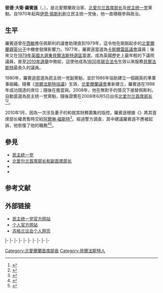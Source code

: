 {{Infobox Officeholder
|honorific-prefix = [[可敬的|可敬的]]
|name             = 彼德·羅賓遜<br>Peter Robinson
|honorific-suffix = {{link-en|北愛爾蘭議會議員列表|Member of the Legislative Assembly (Northern Ireland)|北愛爾蘭議會議員}}
|image            = Peter Robinson headshot, 2011.jpg
|imagesize        = 
|office           = [[北爱尔兰首席部长和副首席部长|北爱尔兰首席部长]]
|monarch          = [[伊丽莎白二世|伊丽莎白二世]]
|deputy           = [[马丁·麦吉尼斯|马丁·麦吉尼斯]]
|term_start       = 2008年6月5日
|term_end         = 2016年1月11日
|predecessor      = [[伊恩·佩斯利|伊恩·佩斯利]]
|successor        = [[阿琳·福斯特|阿琳·福斯特]]
|office2          = [[民主统一党_(北爱尔兰)|民主统一党]]黨魁
|term_start2      = 2008年5月31日
|term_end2        = 2015年12月17日
|deputy2          = [[尼祖·德斯|尼祖·德斯]]
|predecessor2     = 伊恩·佩斯利
|successor2       = 阿琳·福斯特
|office3          = {{link-en|財務和人事部 (北愛爾蘭)|Department of Finance and Personnel|北愛爾蘭財務和人事部長}}
|firstminister3   = 伊恩·佩斯利
|term_start3      = 2007年5月8日
|term_end3        = 2008年6月5日
|predecessor3     = {{link-en|西恩·法倫|Sean Farren}}
|successor3       = 尼祖·德斯
|office4          = {{link-en|區域發展部 (北愛爾蘭)|Department for Regional Development|北愛爾蘭區域發展部長}}
|firstminister4   = {{link-en|雷吉·恩庇|Reg Empey}}<br>[[戴維·特林布爾|戴維·特林布爾]]
|term_start4      = 2001年10月24日
|term_end4        = 2002年10月11日
|predecessor4     = [[格雷戈里·坎貝爾_(政治人物)|格雷戈里·坎貝爾]]
|successor4       = {{link-en|康納·墨菲|Conor Murphy}}
|firstminister5   = 大衛·特林布爾
|term_start5      = 1999年11月29日
|term_end5        = 2000年7月27日
|predecessor5     = 頭銜創立
|successor5       = 格雷戈里·坎貝爾
|office6          = {{link-en|東貝爾法斯特 (北愛爾蘭議會選區)|Belfast East (Assembly constituency)|東貝爾法斯特選區}}<br>{{link-en|議會議員|Member of the Legislative Assembly|北愛爾蘭議會議員}}
|assembly6        = 
|term_start6      = 1998年6月25日
|term_end6        = 
|predecessor6     = [[貝爾法斯特協議|選區創建]]
|successor6       = 
|office7          = [[東貝爾法斯特_(英國國會選區)|東貝爾法斯特選區]]<br>[[國會議員|下議院議員]]
|term_start7      = 1979年5月3日
|term_end7        = 2010年5月6日
|predecessor7     = {{link-en|威廉·克雷格 (政治人物)|William Craig (politician)|威廉·克雷格}}
|successor7       = [[內奧米·郎|內奧米·郎]]
|birth_name       = 彼德·大衛·羅賓遜<br>Peter David Robinson
|birth_date       = {{birth date and age|df=yes|1948|12|29}}
|birth_place = {{UK}}[[北愛爾蘭|北愛爾蘭]][[貝爾法斯特|貝爾法斯特]]
|death_date       = 
|death_place      = 
|nationality      = 北愛爾蘭
|party = [[民主统一党_(北爱尔兰)|民主统一党]]
|spouse           = {{link-en|艾瑞絲·羅賓遜|Iris Robinson|艾瑞絲·柯林斯}}<small>（1970年至今）</small>
|children         = 喬納森（Jonathan）<br>加雷思（Gareth）<br>利百加（Rebekah）
|alma_mater       = {{link-en|貝爾法斯特大都會學院|Belfast Metropolitan College|卡斯爾雷學院}}
|occupation       = 政治家
|profession       = [[地產代理|地產代理]]
|residence        = 北愛爾蘭貝爾法斯特
|religion         = {{link-en|以琳五旬節教會|Elim Pentecostal Church}}
|website          = [http://www.peterrobinson.org/ 官方網站]
}}
'''彼德·大衛·羅賓遜'''（{{lang-en|'''Peter David Robinson'''}}，{{bd|1948年|12月29日|||catIdx=R}}），是北愛爾蘭政治家、[[北爱尔兰首席部长和副首席部长|北爱尔兰首席部长]]及[[民主统一党_(北爱尔兰)|民主统一党]]黨魁。自1970年起與[[伊恩·佩斯利|伊恩·佩斯利]]創立民主统一党後，他一直積極參與政治。

==生平==
羅賓遜曾在[[西敏_(倫敦地區)|西敏]]擔任佩斯利的議會助理直到1979年，這令他在剛剛起步的[[北愛爾蘭親英分子|北愛爾蘭親英分子]]中機會發揮影響力。1977年，羅賓遜當選為[[卡斯爾雷區|卡斯爾雷區議會]]{{link-en|鄧唐納德|Dundonald}}議員；後來又在[[1979年英國大選|1979年英國大選]][[東貝爾法斯特_(英國國會選區)|東貝爾法斯特選區]]當選，成為英國歷史上最年輕的下議院議員，直至[[2010年英國大選|2010年選舉]]中敗給{{link-en|納奧米·隆|Naomi Long}}，這使他成為[[1800年联合法令|1800年联合法令]]生效以來服務[[貝爾法斯特|貝爾法斯特]]最長久的議員。

1980年，羅賓遜當選為民主统一党副黨魁，並於1986年協助建立一個親英的準軍事組織{{link-en|阿爾斯特抵抗運動|Ulster Resistance}}。隨著《[[貝爾法斯特協議|貝爾法斯特協議]]》生效，[[北愛爾蘭議會|北愛爾蘭議會]]重新建立，羅賓遜在1998年成功競逐{{link-en|北愛爾蘭議會議員列表|Member of the Legislative Assembly (Northern Ireland)|北愛爾蘭議會}}{{link-en|東貝爾法斯特 (北愛爾蘭議會選區)|Belfast East (Assembly constituency)|東貝爾法斯特選區}}的席位；隨後在{{link-en|北愛爾蘭行政局|Northern Ireland Executive}}擔當{{link-en|區域發展部 (北愛爾蘭)|Department for Regional Development|區域發展部部長}}與{{link-en|財務和人事部 (北愛爾蘭)|Department of Finance and Personnel|財務和人事部長}}。2008年，他在無對手的情況下接替佩斯利，自動當選為民主统一党黨魁，隨後證實在2008年6月5日出任[[北爱尔兰首席部长和副首席部长|北爱尔兰首席部长]]<ref>{{cite news|url=http://news.bbc.co.uk/1/hi/northern_ireland/7345060.stm|title=Robinson to follow Paisley path|publisher=BBC News|date=14 April 2008|accessdate=15 April 2008|archive-date=2021-09-23|archive-url=https://web.archive.org/web/20210923154600/http://news.bbc.co.uk/2/hi/uk_news/northern_ireland/7345060.stm|dead-url=no}}</ref><ref>{{cite news|url=http://news.bbc.co.uk/1/hi/northern_ireland/7438306.stm|title=Robinson is new NI First Minister|publisher=BBC News|date=5 June 2008|accessdate=15 April 2008|archive-date=2021-09-22|archive-url=https://web.archive.org/web/20210922232359/http://news.bbc.co.uk/2/hi/uk_news/northern_ireland/7438306.stm|dead-url=no}}</ref>。

2010年1月，因為一次涉及妻子{{link-en|艾瑞絲·羅賓遜|Iris Robinson|艾瑞絲}}的{{link-en|艾瑞絲·羅賓遜醜聞|Iris Robinson scandal|醜聞}}和就其財務籌集的指控，羅賓遜根據《{{link-en|2006年北愛爾蘭法令|Northern Ireland Act 2006}}》將其首席部长權責暫時交給[[阿爾琳·福斯特|阿爾琳·福斯特]]<ref>{{cite news|url=http://news.bbc.co.uk/1/hi/northern_ireland/8450854.stm|title=Peter Robinson steps aside as NI First Minister|publisher=BBC News|date=11 January 2010|accessdate=15 June 2010|archive-date=2010-01-14|archive-url=https://web.archive.org/web/20100114095307/http://news.bbc.co.uk/1/hi/northern_ireland/8450854.stm|dead-url=no}}</ref>。經過警方調查，其中建議羅賓遜不應被起訴，他恢復了他的職務<ref>{{cite news |url=http://news.bbc.co.uk/1/hi/northern_ireland/8522185.stm |title=DUP disclose part of Peter Robinson legal advice |publisher=BBC News |date=18 February 2010 |accessdate=15 June 2010 |archive-date=2021-09-23 |archive-url=https://web.archive.org/web/20210923154602/http://news.bbc.co.uk/2/hi/uk_news/northern_ireland/8522185.stm |dead-url=no }}</ref><ref>{{cite news|url=http://news.bbc.co.uk/1/hi/northern_ireland/8499629.stm|title=Northern Ireland Parties agree Power-Sharing Deal|publisher=BBC News|date=5 February 2010|accessdate=15 June 2010|archive-date=2021-09-23|archive-url=https://web.archive.org/web/20210923154603/http://news.bbc.co.uk/2/hi/uk_news/northern_ireland/8499629.stm|dead-url=no}}</ref>。

==參見==
*[[民主统一党_(北爱尔兰)|民主统一党]]
*[[北爱尔兰首席部长和副首席部长|北爱尔兰首席部长和副首席部长]]
*{{link-en|財務和人事部 (北愛爾蘭)|Department of Finance and Personnel|北愛爾蘭財務和人事部}}
*{{link-en|英國樞密院北愛爾蘭成員列表|List of Northern Ireland members of the Privy Council of the United Kingdom}}

==参考文献==
{{reflist}}

==外部链接==
*[http://dup.org.uk/ 民主统一党官方网站] {{Wayback|url=http://dup.org.uk/ |date=20120717021245 }} {{en icon}}
*[http://www.peterrobinson.org/ 个人官方网站] {{Wayback|url=http://www.peterrobinson.org/ |date=20190226171024 }} {{en icon}}
*[http://www.scottish.parliament.uk/msps/currentmsps/Nicola-Sturgeon-MSP.aspx 苏格兰议会个人网页] {{Wayback|url=http://www.scottish.parliament.uk/msps/currentmsps/Nicola-Sturgeon-MSP.aspx |date=20140924041333 }} {{en icon}}

{{s-start}}
{{s-par|uk}}
{{s-bef|before={{link-en|威廉·克雷格 (政治人物)|William Craig (politician)|威廉·克雷格}}}}
{{s-ttl|title=英國下議院[[東貝爾法斯特_(英國國會選區)|東貝爾法斯特議員]]|years=[[1979年英國大選|1979年]]－[[2010年英國大選|2010年]]}}
{{s-aft|after={{link-en|納奧米·隆|Naomi Long}}
}}
|-
{{s-par|ni/ass}}
|-
{{s-none|[[貝爾法斯特協議|選區創建]]}}
{{s-ttl|title={{link-en|北愛爾蘭議會議員列表|Member of the Legislative Assembly (Northern Ireland)|北愛爾蘭議會}}{{link-en|東貝爾法斯特 (北愛爾蘭議會選區)|Belfast East (Assembly constituency)|東貝爾法斯特議員}}|years={{link-en|1988年北愛爾蘭議會選舉|Northern Ireland Assembly election, 1998|1988年}}－}}
{{s-inc}}
|-
{{s-ppo}}
|-
{{s-none|職位創設}}
{{s-ttl|title=[[民主统一党_(北爱尔兰)|民主統一黨總書記]]|years=1975年－1979年}}
{{s-aft|after={{link-en|威廉·比蒂 (政治人物)|William Beattie (politician)|威廉·比蒂}}}}
|-
{{s-bef|before={{link-en|威廉·比蒂 (政治人物)|William Beattie (politician)|威廉·比蒂}}}}
{{s-ttl|title=[[民主统一党_(北爱尔兰)|民主统一党副黨魁]]|years=1980年－2008年}}
{{s-aft|after=[[尼祖·德斯|尼祖·德斯]]}}
|-
{{s-bef|before=[[伊恩·佩斯利|伊恩·佩斯利]]}}
{{s-ttl|title=[[民主统一党_(北爱尔兰)|民主统一党黨魁]]|years=2008年－2015年}}
{{s-aft|after=[[阿琳·福斯特|阿琳·福斯特]]}}
|-
{{s-off}}
{{s-none|職位創設}}
{{s-ttl|rows=2|title={{link-en|區域發展部 (北愛爾蘭)|Department for Regional Development|北愛爾蘭區域發展部長}}|years=1999年－2000年<br>2001年－2002年}}
{{s-aft|after=[[格雷戈里·坎貝爾_(政治人物)|格雷戈里·坎貝爾]]}}
|-
{{s-bef|before=[[格雷戈里·坎貝爾_(政治人物)|格雷戈里·坎貝爾]]}}
{{s-aft|after={{link-en|康納·墨菲|Conor Murphy}}}}
|-
{{s-bef|before={{link-en|西恩·法倫|Sean Farren}}}}
{{s-ttl|title={{link-en|財務和人事部 (北愛爾蘭)|Department of Finance and Personnel|北愛爾蘭財務和人事部長}}|years=2007年－2008年}}
{{s-aft|after=[[尼祖·德斯|尼祖·德斯]]}}
|-
{{s-bef|before=[[伊恩·佩斯利|伊恩·佩斯利]]}}
{{s-ttl|title=[[北爱尔兰首席部长和副首席部长|北爱尔兰首席部长]]|years=2008年－2016年}}
{{s-aft|after=[[阿琳·福斯特|阿琳·福斯特]]}}
{{s-end}}

{{Authority control}}

{{DEFAULTSORT:Robinson, Peter}}
[[Category:北愛爾蘭首席部長|Category:北愛爾蘭首席部長]]
[[Category:貝爾法斯特人|Category:貝爾法斯特人]]